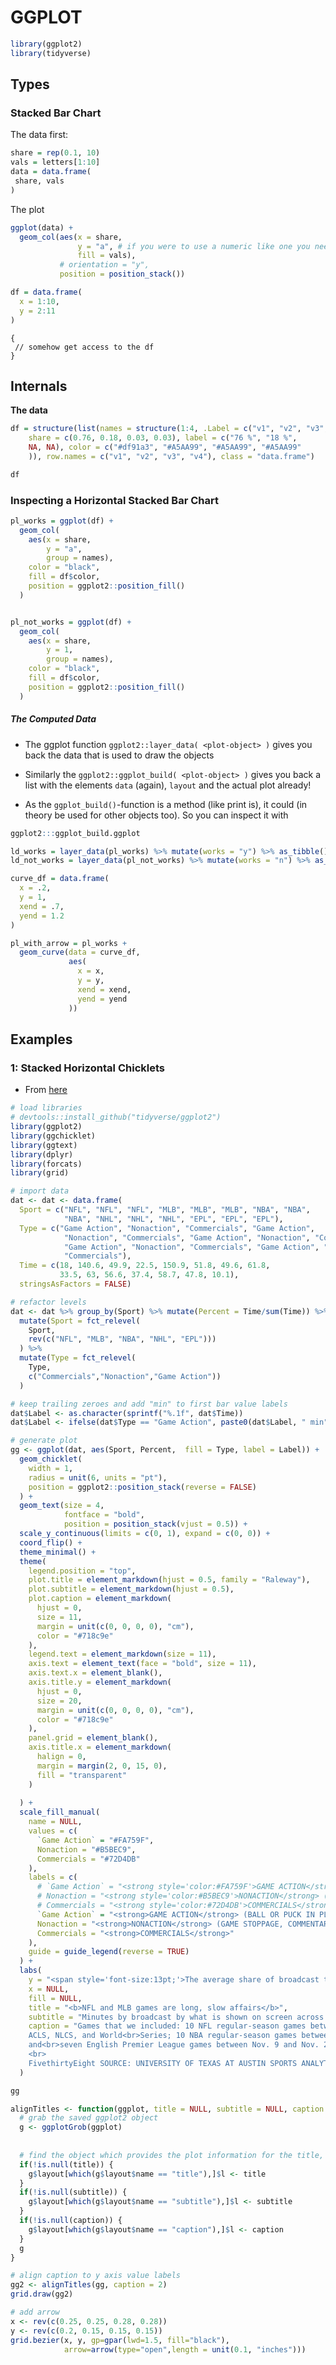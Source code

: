 # GGPLOT

```r
library(ggplot2)
library(tidyverse)
```



## Types


### Stacked Bar Chart


The data first: 

```r
share = rep(0.1, 10)
vals = letters[1:10]
data = data.frame(
 share, vals 
)
```

The plot

```r
ggplot(data) +
  geom_col(aes(x = share,
               y = "a", # if you were to use a numeric like one you need to set the orientation to "y"
               fill = vals),
           # orientation = "y",
           position = position_stack())
```

```r
df = data.frame(
  x = 1:10,
  y = 2:11
)
```

```ojs
{
 // somehow get access to the df
}
```










## Internals

**The data**
```r
df = structure(list(names = structure(1:4, .Label = c("v1", "v2", "v3", "v4"), class = "factor"), count = c(55, 13, 2, 2), 
    share = c(0.76, 0.18, 0.03, 0.03), label = c("76 %", "18 %", 
    NA, NA), color = c("#df91a3", "#A5AA99", "#A5AA99", "#A5AA99"
    )), row.names = c("v1", "v2", "v3", "v4"), class = "data.frame")

df
```

### Inspecting a Horizontal Stacked Bar Chart

```r
pl_works = ggplot(df) +
  geom_col(
    aes(x = share,
        y = "a",
        group = names),
    color = "black",
    fill = df$color,
    position = ggplot2::position_fill()
  ) 


pl_not_works = ggplot(df) +
  geom_col(
    aes(x = share,
        y = 1,
        group = names),
    color = "black",
    fill = df$color,
    position = ggplot2::position_fill()
  ) 


```


##### The Computed Data

- The ggplot function `ggplot2::layer_data( <plot-object> )` gives you back the data that is used to draw the objects
- Similarly the `ggplot2::ggplot_build( <plot-object> )` gives you back a list with the elements `data` (again), `layout` and the actual plot already!

- As the `ggplot_build()`-function is a method (like print is), it could (in theory be used for other objects too). So you can inspect it with

```r
ggplot2:::ggplot_build.ggplot
```


```r
ld_works = layer_data(pl_works) %>% mutate(works = "y") %>% as_tibble()
ld_not_works = layer_data(pl_not_works) %>% mutate(works = "n") %>% as_tibble()
```

```r
curve_df = data.frame(
  x = .2,
  y = 1,
  xend = .7,
  yend = 1.2
)

pl_with_arrow = pl_works +
  geom_curve(data = curve_df,
             aes(
               x = x,
               y = y,
               xend = xend,
               yend = yend
             ))
```







## Examples



### 1: Stacked Horizontal Chicklets

- From [here](https://www.mikelee.co/posts/2020-02-08-recreate-fivethirtyeight-chicklet-stacked-bar-chart-in-ggplot2/)



```r
# load libraries
# devtools::install_github("tidyverse/ggplot2")
library(ggplot2)
library(ggchicklet)
library(ggtext)
library(dplyr)
library(forcats)
library(grid)

# import data
dat <- dat <- data.frame(
  Sport = c("NFL", "NFL", "NFL", "MLB", "MLB", "MLB", "NBA", "NBA",
            "NBA", "NHL", "NHL", "NHL", "EPL", "EPL", "EPL"),
  Type = c("Game Action", "Nonaction", "Commercials", "Game Action", 
            "Nonaction", "Commercials", "Game Action", "Nonaction", "Commercials", 
            "Game Action", "Nonaction", "Commercials", "Game Action", "Nonaction", 
            "Commercials"),
  Time = c(18, 140.6, 49.9, 22.5, 150.9, 51.8, 49.6, 61.8,
           33.5, 63, 56.6, 37.4, 58.7, 47.8, 10.1),
  stringsAsFactors = FALSE)

# refactor levels
dat <- dat %>% group_by(Sport) %>% mutate(Percent = Time/sum(Time)) %>% ungroup() %>% 
  mutate(Sport = fct_relevel(
    Sport,
    rev(c("NFL", "MLB", "NBA", "NHL", "EPL")))
  ) %>% 
  mutate(Type = fct_relevel(
    Type,
    c("Commercials","Nonaction","Game Action"))
  ) 

# keep trailing zeroes and add "min" to first bar value labels
dat$Label <- as.character(sprintf("%.1f", dat$Time))
dat$Label <- ifelse(dat$Type == "Game Action", paste0(dat$Label, " min"), dat$Label)

# generate plot
gg <- ggplot(dat, aes(Sport, Percent,  fill = Type, label = Label)) +
  geom_chicklet(
    width = 1,
    radius = unit(6, units = "pt"),
    position = ggplot2::position_stack(reverse = FALSE)
  ) +
  geom_text(size = 4,
            fontface = "bold",
            position = position_stack(vjust = 0.5)) +
  scale_y_continuous(limits = c(0, 1), expand = c(0, 0)) +  
  coord_flip() +
  theme_minimal() +
  theme(
    legend.position = "top",
    plot.title = element_markdown(hjust = 0.5, family = "Raleway"),
    plot.subtitle = element_markdown(hjust = 0.5),
    plot.caption = element_markdown(
      hjust = 0,
      size = 11,
      margin = unit(c(0, 0, 0, 0), "cm"),
      color = "#718c9e"
    ),
    legend.text = element_markdown(size = 11),
    axis.text = element_text(face = "bold", size = 11),
    axis.text.x = element_blank(),
    axis.title.y = element_markdown(
      hjust = 0,
      size = 20,
      margin = unit(c(0, 0, 0, 0), "cm"),
      color = "#718c9e"
    ),
    panel.grid = element_blank(),
    axis.title.x = element_markdown(
      halign = 0,
      margin = margin(2, 0, 15, 0),
      fill = "transparent"
    )
    
  ) +
  scale_fill_manual(
    name = NULL,
    values = c(
      `Game Action` = "#FA759F",
      Nonaction = "#B5BEC9",
      Commercials = "#72D4DB"
    ),
    labels = c(
      # `Game Action` = "<strong style='color:#FA759F'>GAME ACTION</strong> (BALL OR PUCK IN PLAY)",
      # Nonaction = "<strong style='color:#B5BEC9'>NONACTION</strong> (GAME STOPPAGE, COMMENTARY, ETC.)",
      # Commercials = "<strong style='color:#72D4DB'>COMMERCIALS</strong>")
      `Game Action` = "<strong>GAME ACTION</strong> (BALL OR PUCK IN PLAY)",
      Nonaction = "<strong>NONACTION</strong> (GAME STOPPAGE, COMMENTARY, ETC.)",
      Commercials = "<strong>COMMERCIALS</strong>"
    ),
    guide = guide_legend(reverse = TRUE)
  ) +
  labs(
    y = "<span style='font-size:13pt;'>The average share of broadcast time showing <strong style='color:#FA759F'>GAME ACTION</strong> is highest in<br>the English Premier League - but there is more total action in an average<br>National Hockey League game, which lasts longer.</span>",
    x = NULL,
    fill = NULL,
    title = "<b>NFL and MLB games are long, slow affairs</b>",
    subtitle = "Minutes by broadcast by what is shown on screen across five major men's sports leagues",
    caption = "Games that we included: 10 NFL regular-season games between Nov. 7 amd Nov. 18, 2019. 17 MLB postseason games, including all the games in the 2019
    ACLS, NLCS, and World<br>Series; 10 NBA regular-season games between Nov. 6 and Nov. 15, 2019; 10 NHL regular-season games between Nov. 5 and Nov. 19, 2019, including three overtime games;
    and<br>seven English Premier League games between Nov. 9 and Nov. 23, 2019. NBA game action includes free throws, so the action time exceeds the game time.<br>
    <br>
    FivethirtyEight SOURCE: UNIVERSITY OF TEXAS AT AUSTIN SPORTS ANALYTICS COURSE"
  )

gg

alignTitles <- function(ggplot, title = NULL, subtitle = NULL, caption = NULL) {
  # grab the saved ggplot2 object
  g <- ggplotGrob(ggplot)
  
  
  # find the object which provides the plot information for the title, subtitle, and caption
  if(!is.null(title)) {
    g$layout[which(g$layout$name == "title"),]$l <- title
  }
  if(!is.null(subtitle)) {
    g$layout[which(g$layout$name == "subtitle"),]$l <- subtitle
  }
  if(!is.null(caption)) {
    g$layout[which(g$layout$name == "caption"),]$l <- caption
  }
  g
}

# align caption to y axis value labels
gg2 <- alignTitles(gg, caption = 2)
grid.draw(gg2)

# add arrow
x <- rev(c(0.25, 0.25, 0.28, 0.28))
y <- rev(c(0.2, 0.15, 0.15, 0.15))
grid.bezier(x, y, gp=gpar(lwd=1.5, fill="black"),
            arrow=arrow(type="open",length = unit(0.1, "inches")))
```

